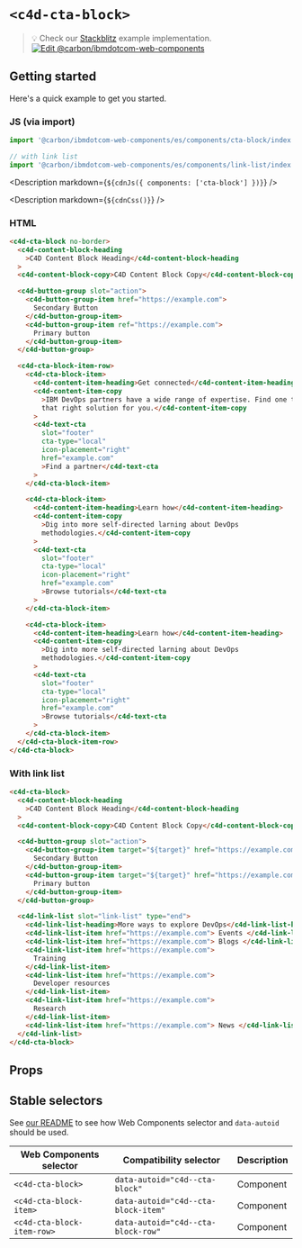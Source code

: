 
# `<c4d-cta-block>`

> 💡 Check our
> [Stackblitz](https://stackblitz.com/github/carbon-design-system/carbon-for-ibm-dotcom/tree/main/packages/web-components/examples/stackblitz/components/cta-block)
> example implementation.
> [![Edit @carbon/ibmdotcom-web-components](https://developer.stackblitz.com/img/open_in_stackblitz.svg)](https://stackblitz.com/github/carbon-design-system/carbon-for-ibm-dotcom/tree/main/packages/web-components/examples/stackblitz/components/cta-block)

## Getting started

Here's a quick example to get you started.

### JS (via import)

```javascript
import '@carbon/ibmdotcom-web-components/es/components/cta-block/index.js';

// with link list
import '@carbon/ibmdotcom-web-components/es/components/link-list/index.js';
```

<Description markdown={`${cdnJs({ components: ['cta-block'] })}`} />

<Description markdown={`${cdnCss()}`} />

### HTML

```html
<c4d-cta-block no-border>
  <c4d-content-block-heading
    >C4D Content Block Heading</c4d-content-block-heading
  >
  <c4d-content-block-copy>C4D Content Block Copy</c4d-content-block-copy>

  <c4d-button-group slot="action">
    <c4d-button-group-item href="https://example.com">
      Secondary Button
    </c4d-button-group-item>
    <c4d-button-group-item ref="https://example.com">
      Primary button
    </c4d-button-group-item>
  </c4d-button-group>

  <c4d-cta-block-item-row>
    <c4d-cta-block-item>
      <c4d-content-item-heading>Get connected</c4d-content-item-heading>
      <c4d-content-item-copy
        >IBM DevOps partners have a wide range of expertise. Find one to build
        that right solution for you.</c4d-content-item-copy
      >
      <c4d-text-cta
        slot="footer"
        cta-type="local"
        icon-placement="right"
        href="example.com"
        >Find a partner</c4d-text-cta
      >
    </c4d-cta-block-item>

    <c4d-cta-block-item>
      <c4d-content-item-heading>Learn how</c4d-content-item-heading>
      <c4d-content-item-copy
        >Dig into more self-directed larning about DevOps
        methodologies.</c4d-content-item-copy
      >
      <c4d-text-cta
        slot="footer"
        cta-type="local"
        icon-placement="right"
        href="example.com"
        >Browse tutorials</c4d-text-cta
      >
    </c4d-cta-block-item>

    <c4d-cta-block-item>
      <c4d-content-item-heading>Learn how</c4d-content-item-heading>
      <c4d-content-item-copy
        >Dig into more self-directed larning about DevOps
        methodologies.</c4d-content-item-copy
      >
      <c4d-text-cta
        slot="footer"
        cta-type="local"
        icon-placement="right"
        href="example.com"
        >Browse tutorials</c4d-text-cta
      >
    </c4d-cta-block-item>
  </c4d-cta-block-item-row>
</c4d-cta-block>
```

### With link list

```html
<c4d-cta-block>
  <c4d-content-block-heading
    >C4D Content Block Heading</c4d-content-block-heading
  >
  <c4d-content-block-copy>C4D Content Block Copy</c4d-content-block-copy>

  <c4d-button-group slot="action">
    <c4d-button-group-item target="${target}" href="https://example.com">
      Secondary Button
    </c4d-button-group-item>
    <c4d-button-group-item target="${target}" href="https://example.com">
      Primary button
    </c4d-button-group-item>
  </c4d-button-group>

  <c4d-link-list slot="link-list" type="end">
    <c4d-link-list-heading>More ways to explore DevOps</c4d-link-list-heading>
    <c4d-link-list-item href="https://example.com"> Events </c4d-link-list-item>
    <c4d-link-list-item href="https://example.com"> Blogs </c4d-link-list-item>
    <c4d-link-list-item href="https://example.com">
      Training
    </c4d-link-list-item>
    <c4d-link-list-item href="https://example.com">
      Developer resources
    </c4d-link-list-item>
    <c4d-link-list-item href="https://example.com">
      Research
    </c4d-link-list-item>
    <c4d-link-list-item href="https://example.com"> News </c4d-link-list-item>
  </c4d-link-list>
</c4d-cta-block>
```

## Props

<Props of="c4d-cta-block" />
<Description markdown={markdownContents} />

## Stable selectors

See
[our README](https://github.com/carbon-design-system/carbon-for-ibm-dotcom/tree/main/packages/web-components#stable-selectors-for-analytics-and-integratione2e-testing-in-web-components)
to see how Web Components selector and `data-autoid` should be used.

| Web Components selector    | Compatibility selector              | Description |
| -------------------------- | ----------------------------------- | ----------- |
| `<c4d-cta-block>`          | `data-autoid="c4d--cta-block"`      | Component   |
| `<c4d-cta-block-item>`     | `data-autoid="c4d--cta-block-item"` | Component   |
| `<c4d-cta-block-item-row>` | `data-autoid="c4d--cta-block-row"`  | Component   |

<Description markdown={contributing} />
